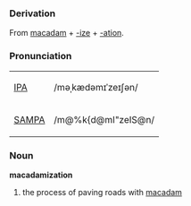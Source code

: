 ===Derivation===
From [[macadam]] + [[-ize]] + [[-ation]].

===Pronunciation===
{| border=1 cellpadding=5
| [[w:IPA|IPA]] || /məˌkædəmɪˈzeɪʃən/
|-
| [[w:SAMPA|SAMPA]] || /m@%k{d@mI"zeIS@n/
|}

===Noun===
'''macadamization'''
# the process of paving roads with [[macadam]]